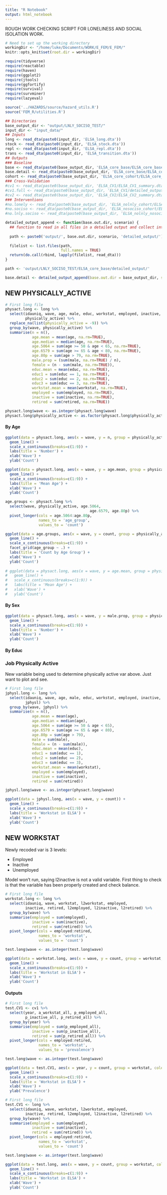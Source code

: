 ```yaml
---
title: "R Notebook"
output: html_notebook
---
```



ROUGH WORK CHECKING SCRIPT FOR LONELINESS AND SOCIAL ISOLATION WORK.


```r
# Need to set up the working directory
workingDir <- "/home/luke/Documents/WORK/E_FEM/E_FEM/"
knitr::opts_knit$set(root.dir = workingDir)

require(tidyverse)
require(reactable)
require(haven)
require(ggplot2)
require(jtools)
require(ggfortify)
require(survival)
require(survminer)
require(lazyeval)


```

```r
source('../HAZARDS/source/hazard_utils.R')
source('FEM_R/utilities.R')
```



```r
## Directories
base_output_dir <- "output/LNLY_SOCISO_TEST/"
input_dir <- "input_data/"
## Inputs
long <- read_dta(paste0(input_dir, 'ELSA_long.dta'))
stock <- read_dta(paste0(input_dir, 'ELSA_stock.dta'))
repl <- read_dta(paste0(input_dir, 'ELSA_repl.dta'))
trans <- read_dta(paste0(input_dir, 'ELSA_transition.dta'))
## Outputs
### Baseline
base <- read_dta(paste0(base_output_dir, 'ELSA_core_base/ELSA_core_base_summary.dta'))
base.detail <- read_dta(paste0(base_output_dir, 'ELSA_core_base/ELSA_core_base_summary.dta'))
cohort <- read_dta(paste0(base_output_dir, 'ELSA_core_cohort/ELSA_core_cohort_summary.dta'))
### Cross-Validation
#cv1 <- read_dta(paste0(base_output_dir, 'ELSA_CV1/ELSA_CV1_summary.dta'))
#cv1.full <- read_dta(paste0(base_output_dir, 'ELSA_CV1/detailed_output/ELSA_CV1_summary.dta'))
#cv2 <- read_dta(paste0(base_output_dir, 'ELSA_CV2/ELSA_CV2_summary.dta'))
### Interventions
#no.lonely <- read_dta(paste0(base_output_dir, 'ELSA_nolnly_cohort/ELSA_nolnly_cohort_summary.dta'))
#no.sociso <- read_dta(paste0(base_output_dir, 'ELSA_nosociso_cohort/ELSA_nosociso_cohort_summary.dta'))
#no.lnly.sociso <- read_dta(paste0(base_output_dir, 'ELSA_nolnly_nosociso_cohort/ELSA_nolnly_nosociso_cohort_summary.dta'))
```

```r
detailed_output_append <- function(base.out.dir, scenario) {
  ## function to read in all files in a detailed output and collect into 1 object
  
  path <- paste0('output/', base.out.dir, scenario, 'detailed_output/')
  
  filelist <- list.files(path,
                         full.names = TRUE)
  return(do.call(rbind, lapply(filelist, read_dta)))
}

path <- 'output/LNLY_SOCISO_TEST/ELSA_core_base/detailed_output/'

base.detail <- detailed_output_append(base.out.dir = base_output_dir, scenario = 'ELSA_core_base')

```



## NEW PHYSICALLY_ACTIVE

```r
# First long file
physact.long <- long %>% 
  select(idauniq, wave, age, male, educ, workstat, employed, inactive, retired,
         physically_active) %>%
  replace_na(list(physically_active = -9)) %>%
  group_by(wave, physically_active) %>%
  summarise(n = n(), 
            age.mean = mean(age, na.rm=TRUE),
            age.median = median(age, na.rm=TRUE),
            age.5064 = sum(age >= 50 & age < 65, na.rm=TRUE),
            age.6579 = sum(age >= 65 & age < 80, na.rm=TRUE),
            age.80p = sum(age > 79, na.rm=TRUE),
            male.prop = (sum(male, na.rm=TRUE) / n),
            female = (n - sum(male, na.rm=TRUE)),
            educ.mean = mean(educ, na.rm=TRUE),
            educ1 = sum(educ == 1, na.rm=TRUE),
            educ2 = sum(educ == 2, na.rm=TRUE),
            educ3 = sum(educ == 3, na.rm=TRUE),
            workstat.mean = mean(workstat, na.rm=TRUE),
            employed = sum(employed, na.rm=TRUE),
            inactive = sum(inactive, na.rm=TRUE),
            retired = sum(retired, na.rm=TRUE))

physact.long$wave <- as.integer(physact.long$wave)
physact.long$physically_active <- as.factor(physact.long$physically_active)
```

#### By Age

```r
ggplot(data = physact.long, aes(x = wave, y = n, group = physically_active, colour = physically_active)) +
  geom_line() +
  scale_x_continuous(breaks=c(1:9)) +
  labs(title = 'Number') +
  xlab('Wave') +
  ylab('Count')

ggplot(data = physact.long, aes(x = wave, y = age.mean, group = physically_active, colour = physically_active)) +
  geom_line() +
  scale_x_continuous(breaks=c(1:9)) +
  labs(title = 'Mean Age') +
  xlab('Wave') +
  ylab('Count')

age.groups <- physact.long %>% 
  select(wave, physically_active, age.5064, 
                                      age.6579, age.80p) %>%
  pivot_longer(cols = age.5064:age.80p,
               names_to = 'age_group',
               values_to = 'count')

ggplot(data = age.groups, aes(x = wave, y = count, group = physically_active, colour = physically_active)) +
  geom_line() +
  scale_x_continuous(breaks=c(1:9)) +
  facet_grid(age_group ~ .) +
  labs(title = 'Count by Age Group') +
  xlab('Wave') +
  ylab('Count')
 
# ggplot(data = physact.long, aes(x = wave, y = age.mean, group = physically_active, colour = physically_active)) +
#   geom_line() +
#   scale_x_continuous(breaks=c(1:9)) +
#   labs(title = 'Mean Age') +
#   xlab('Wave') +
#   ylab('Count')
```

#### By Sex

```r
ggplot(data = physact.long, aes(x = wave, y = male.prop, group = physically_active, colour = physically_active)) +
  geom_line() +
  scale_x_continuous(breaks=c(1:9)) +
  labs(title = 'Number') +
  xlab('Wave') +
  ylab('Count')
```

#### By Educ



### Job Physically Active

New variable being used to determine physically active var above. Just want to 
plot and see.

```r
# First long file
jphysl.long <- long %>% 
  select(idauniq, wave, age, male, educ, workstat, employed, inactive, retired,
         jphysl) %>%
  group_by(wave, jphysl) %>%
  summarise(n = n(), 
            age.mean = mean(age),
            age.median = median(age),
            age.5064 = sum(age >= 50 & age < 65),
            age.6579 = sum(age >= 65 & age < 80),
            age.80p = sum(age > 79),
            male = sum(male),
            female = (n - sum(male)),
            educ.mean = mean(educ),
            educ1 = sum(educ == 1),
            educ2 = sum(educ == 2),
            educ3 = sum(educ == 3),
            workstat.mean = mean(workstat),
            employed = sum(employed),
            inactive = sum(inactive),
            retired = sum(retired))

jphysl.long$wave <- as.integer(physact.long$wave)
```



```r
ggplot(data = jphysl.long, aes(x = wave, y = count)) +
  geom_line() +
  scale_x_continuous(breaks=c(1:9)) +
  labs(title = 'Workstat in ELSA') +
  xlab('Wave') +
  ylab('Count')
```


## NEW WORKSTAT

Newly recoded var is 3 levels:

- Employed
- Inactive
- Unemployed

Model won't run, saying l2inactive is not a valid variable. First thing to check
is that the variable has been properly created and check balance.

```r
# First long file
workstat.long <- long %>% 
  select(idauniq, wave, workstat, l2workstat, employed, 
         inactive, retired, l2employed, l2inactive, l2retired) %>%
  group_by(wave) %>%
  summarise(employed = sum(employed),
            inactive = sum(inactive),
            retired = sum(retired)) %>%
  pivot_longer(cols = employed:retired,
               names_to = 'workstat',
               values_to = 'count')

test.long$wave <- as.integer(test.long$wave)
```

```r
ggplot(data = workstat.long, aes(x = wave, y = count, group = workstat, color=workstat)) +
  geom_line() +
  scale_x_continuous(breaks=c(1:9)) +
  labs(title = 'Workstat in ELSA') +
  xlab('Wave') +
  ylab('Count')
```

#### Outputs

```r
# First long file
test.CV1 <- cv1 %>% 
  select(year, a_workstat_all, p_employed_all, 
         p_inactive_all, p_retired_all) %>%
  group_by(year) %>%
  summarise(employed = sum(p_employed_all),
            inactive = sum(p_inactive_all),
            retired = sum(p_retired_all)) %>%
  pivot_longer(cols = employed:retired,
               names_to = 'workstat',
               values_to = 'prevalence')

test.long$wave <- as.integer(test.long$wave)
```

```r
ggplot(data = test.CV1, aes(x = year, y = count, group = workstat, color=workstat)) +
  geom_line() +
  scale_x_continuous(breaks=c(1:9)) +
  labs(title = 'Workstat in ELSA') +
  xlab('Wave') +
  ylab('Prevalence')
```

```r
# First long file
test.CV1 <- long %>% 
  select(idauniq, wave, workstat, l2workstat, employed, 
         inactive, retired, l2employed, l2inactive, l2retired) %>%
  group_by(wave) %>%
  summarise(employed = sum(employed),
            inactive = sum(inactive),
            retired = sum(retired)) %>%
  pivot_longer(cols = employed:retired,
               names_to = 'workstat',
               values_to = 'count')

test.long$wave <- as.integer(test.long$wave)
```

```r
ggplot(data = test.long, aes(x = wave, y = count, group = workstat, color=workstat)) +
  geom_line() +
  scale_x_continuous(breaks=c(1:9)) +
  labs(title = 'Workstat in ELSA') +
  xlab('Wave') +
  ylab('Count')
```